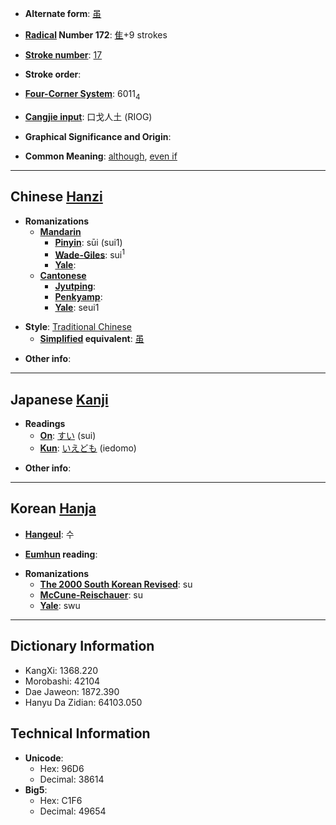 * '''Alternate form''': [[虽]]

* '''[[Wiktionary:Chinese radical index| Radical]] Number 172''': [[Wiktionary:Chinese radical index 隹|隹]]+9 strokes

* '''[[Wiktionary:Chinese total strokes index|Stroke number]]''': [[Wiktionary:Chinese total strokes index 17|17]]

* '''Stroke order''': 

* '''[[Wiktionary:Chinese four corner index|Four-Corner System]]''': 6011<sub>4</sub>

* '''[[Wiktionary:Chinese Cangjie index|Cangjie input]]''': 口戈人土 (RIOG)

* '''Graphical Significance and Origin''': 

* '''Common Meaning''': [[although]], [[even if]]

----

== Chinese [[Hanzi]] ==

* '''Romanizations'''
** '''[[Mandarin]]'''
*** '''[[Pinyin]]''': sūi (sui1)
*** '''[[Wade-Giles]]''': sui<sup>1</sup>
*** '''[[Yale]]''': 
** '''[[Cantonese]]'''
*** '''[[Jyutping]]''':
*** '''[[Penkyamp]]''': 
*** '''[[Yale]]''': seui1

* '''Style''': [[Traditional Chinese]] 
** '''[[Simplified Chinese|Simplified]] equivalent''': [[虽]]

* '''Other info''': 

----

== Japanese [[Kanji]] ==

* '''Readings'''
** '''[[On]]''': [[すい]] (sui)
** '''[[Kun]]''': [[いえども]] (iedomo)

* '''Other info''':  

----

== Korean [[Hanja]] ==

* '''[[Hangeul]]''': 수

* '''[[Eumhun]] reading''': 

* '''Romanizations'''
** '''[[The 2000 South Korean Revised Romanization|The 2000 South Korean Revised]]''': su
** '''[[McCune-Reischauer]]''': su
** '''[[Yale]]''': swu

----

== Dictionary Information ==

* KangXi: 1368.220
* Morobashi: 42104
* Dae Jaweon: 1872.390
* Hanyu Da Zidian: 64103.050

== Technical Information ==

* '''Unicode''':
** Hex: 96D6
** Decimal: 38614
* '''Big5''':
** Hex: C1F6
** Decimal: 49654